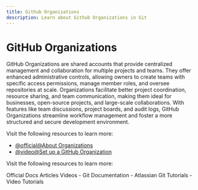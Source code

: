 ```yaml
---
title: Github Organizations
description: Learn about Github Organizations in Git
---
```


# GitHub Organizations

GitHub Organizations are shared accounts that provide centralized management and collaboration for multiple projects and teams. They offer enhanced administrative controls, allowing owners to create teams with specific access permissions, manage member roles, and oversee repositories at scale. Organizations facilitate better project coordination, resource sharing, and team communication, making them ideal for businesses, open-source projects, and large-scale collaborations. With features like team discussions, project boards, and audit logs, GitHub Organizations streamline workflow management and foster a more structured and secure development environment.

Visit the following resources to learn more:

- [@official@About Organizations](https://docs.github.com/en/organizations/collaborating-with-groups-in-organizations/about-organizations)
- [@video@Set up a GitHub Organization](https://www.youtube.com/watch?v=XowSSIhJFuk)

Visit the following resources to learn more:

<Tabs defaultValue="official">
<TabsList>
<TabsTrigger value="official">Official Docs</TabsTrigger>
<TabsTrigger value="article">Articles</TabsTrigger>
<TabsTrigger value="video">Videos</TabsTrigger>
</TabsList>

<TabsContent value="official">
- <Link href="https://git-scm.com/docs">Git Documentation</Link>
</TabsContent>
<TabsContent value="article">
- <Link href="https://www.atlassian.com/git/tutorials">Atlassian Git Tutorials</Link>
</TabsContent>
<TabsContent value="video">
- <Link href="https://www.youtube.com/results?search_query=git+github-organizations+tutorial">Video Tutorials</Link>
</TabsContent>
</Tabs>

<Outlet path="5-github/basics/github-organizations" />
